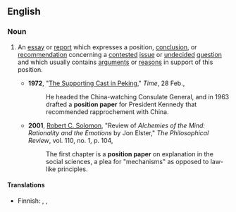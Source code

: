==English==

===Noun===
{{en-noun|sg=[[position]] [[paper]]}}

#{{context|philosophy|government|public policy}} An [[essay]] or [[report]] which expresses a position, [[conclusion]], or [[recommendation]] concerning a [[contested]] [[issue]] or [[undecided]] [[question]] and which usually contains [[argument]]s or [[reason]]s in support of this position.
#*'''1972''', "[http://www.time.com/time/magazine/article/0,9171,905829,00.html The Supporting Cast in Peking]," ''Time'', 28 Feb.,
#*:He headed the China-watching Consulate General, and in 1963 drafted a '''position paper''' for President Kennedy that recommended rapprochement with China.
#*'''2001''', [[w:Robert_C._Solomon|Robert C. Solomon]], "Review of ''Alchemies of the Mind: Rationality and the Emotions'' by Jon Elster," ''The Philosophical Review'', vol. 110, no. 1, p. 104,
#*:The first chapter is a '''position paper''' on explanation in the social sciences, a plea for "mechanisms" as opposed to law-like principles.

====Translations====
{{trans-top|essay or report which expresses a position on a contested issue}}
* Finnish: {{t|fi|kannanotto}}, {{t|fi|linjaus}}, {{t|fi|ohjelma}}
{{trans-mid}}
{{trans-bottom}}